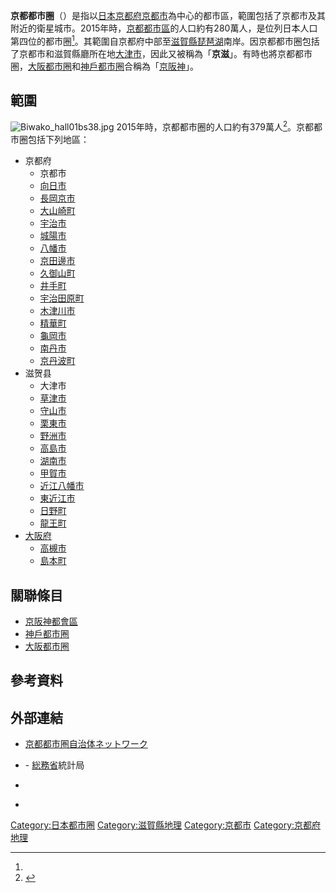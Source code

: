{{Infobox settlement
| name                    = 京都都市圈
| other_name              = 
| settlement_type         = [[都市雇用圈|都市雇用圈]]
| image_skyline           = Kyoto city1.jpg
| image_alt               = 
| image_caption           = 京都市
| image_map               = Greater Kyoto area.svg
| map_alt                 = 
| map_caption             = 藍色的部分是京都都市圈的範圍
| pushpin_map             = Japan&neighbours
| pushpin_map_caption     = 京都都市圈在日本的位置
| pushpin_label_position  = 
| subdivision_type        = 
| subdivision_name        = 
| subdivision_type1       = [[都道府縣|都道府縣]]
| subdivision_name1       = {{Plainlist|
* {{Flagicon|Kyoto}} [[京都府|京都府]]
* {{Flagicon|Shiga}} [[滋賀縣|滋賀縣]]}}
| subdivision_type2       = 中心都市
| subdivision_name2       = {{Plainlist|
* [[Image:Flag_of_Kyoto_City.svg|border]][[京都市|京都市]]
* [[Image:Flag_of_Kusatsu,_Shiga.svg|border]][[草津市|草津市]]}}
| subdivision_type3       = 
| subdivision_name3       = 
| unit_pref               = Metric
<!-- ALL fields with measurements have automatic unit conversion -->
<!-- for references: use <ref> tags -->
| area_footnotes          = （2011年）<ref name="u-tokyo">{{cite web|url=http://www.csis.u-tokyo.ac.jp/UEA/uea_data_e.htm|title=Metropolitan Employment Area (MEA) Data|author=金本良嗣|publisher=[[東京大學|東京大學]]空間信息科學研究中心|language=en|access-date=2019-01-25|archive-date=2019-05-02|archive-url=https://web.archive.org/web/20190502161110/http://www.csis.u-tokyo.ac.jp/UEA/uea_data_e.htm|dead-url=no}}</ref>
<!-- square kilometers -->
| area_total_km2          = 2836
| area_blank1_title       = 
| area_blank1_km2         = 
| length_km               = 
| width_km                = 
| dimensions_footnotes    = 
| elevation_footnotes     = 
| elevation_m             = 
| population_as_of        = 2015年
| population_footnotes    = <ref name="UEA code">{{Cite web|title=Urban Employment Area (UEA) Code Table|url=http://www.csis.u-tokyo.ac.jp/UEA/uea_code_e.htm|author=金本良嗣|publisher=[[東京大學|東京大學]]空間信息科學研究中心|language=en|access-date=2019-01-25|archive-url=https://web.archive.org/web/20190109011635/http://www.csis.u-tokyo.ac.jp/UEA/uea_code_e.htm|archive-date=2019-01-09|dead-url=yes}}</ref>
| population_total        = 2801044
| population_rank         = [[都市雇用圈|日本第4位]]
| population_density_km2  = auto
| population_blank1_title        = 
| population_density_blank1_km2  = 
| population_density_blank1_sq_mi= 
| population_note         = 
<!-- blank fields (section 1) -->
| blank_name_sec1         = [[国内生产总值|GDP]]<ref name="u-tokyo"/>
| blank_info_sec1         = 10.1兆[[日圓|日圓]]（2010年）
<!-- website, footnotes -->
| website                 = {{URL|http://www.kyoto-toshiken.jp/}}{{ja icon}}
| footnotes               =
}}
'''京都都市圈'''（'''{{lang-ja|京都都市圏，きょうととしけん}}'''）是指以[[日本|日本]][[京都府|京都府]][[京都市|京都市]]為中心的都市區，範圍包括了京都市及其附近的衛星城市。2015年時，[[都市雇用圈|京都都市區]]的人口約有280萬人，是位列日本人口第四位的都市圈<ref name="UEA code"/>。其範圍自京都府中部至[[滋賀縣|滋賀縣]][[琵琶湖|琵琶湖]]南岸。因京都都市圈包括了京都市和滋賀縣廳所在地[[大津市|大津市]]，因此又被稱為「'''京滋'''」。有時也將京都都市圏，[[大阪都市圈|大阪都市圈]]和[[神戶都市圈|神戶都市圈]]合稱為「[[京阪神|京阪神]]」。
<gallery>
</gallery>

== 範圍 ==
[[File:Biwako_hall01bs38.jpg|thumb]]
2015年時，京都都市圈的人口約有379萬人<ref>{{cite web|url=http://www.kyoto-toshiken.jp/about/outline/|script-title=ja:各自治体の人口及び面積|trans-title=每個城市的人口和面積|publisher=京都都市圏自治体ネットワーク|language=ja|accessdate=2018-06-02|archive-date=2020-08-20|archive-url=https://web.archive.org/web/20200820083904/http://www.kyoto-toshiken.jp/about/outline/|dead-url=no}}</ref>。京都都市圈包括下列地區：
{{Div col||20em}}
*京都府
**京都市
**[[向日市|向日市]]
**[[長岡京市|長岡京市]]
**[[大山崎町|大山崎町]]
**[[宇治市|宇治市]]
**[[城陽市|城陽市]]
**[[八幡市|八幡市]]
**[[京田邊市|京田邊市]]
**[[久御山町|久御山町]]
**[[井手町|井手町]]
**[[宇治田原町|宇治田原町]]
**[[木津川市|木津川市]]
**[[精華町|精華町]]
**[[龜岡市|龜岡市]]
**[[南丹市|南丹市]]
**[[京丹波町|京丹波町]]
*滋贺县
**大津市
**[[草津市|草津市]]
**[[守山市|守山市]]
**[[栗東市|栗東市]]
**[[野洲市|野洲市]]
**[[高島市|高島市]]
**[[湖南市|湖南市]]
**[[甲賀市|甲賀市]]
**[[近江八幡市|近江八幡市]]
**[[東近江市|東近江市]]
**[[日野町_(滋賀縣)|日野町]]
**[[龍王町|龍王町]]
*[[大阪府|大阪府]]
**[[高槻市|高槻市]]
**[[島本町|島本町]]
{{Div col end}}

==關聯條目==
* [[京阪神|京阪神]][[都會區|都會區]]
* [[神戶都市圈|神戶都市圈]]
* [[大阪都市圈|大阪都市圈]]

== 參考資料 ==
<references />

== 外部連結 ==
* [http://www.kyoto-toshiken.jp/ 京都都市圏自治体ネットワーク] {{Wayback|url=http://www.kyoto-toshiken.jp/ |date=20201205114157 }}
* {{PDFlink|[http://www.stat.go.jp/data/chiri/map/c_koku/dtukin27/pdf/ma273-13.pdf 京都市への通勤・通学人口図]|4.3 MB}} - [[総務省|総務省]]統計局
* {{Facebook|livearoundkyoto}} {{ja icon}}
* {{Instagram|livearoundkyoto}} {{ja icon}}

{{日本都市圈}}

[[Category:日本都市圈|Category:日本都市圈]]
[[Category:滋賀縣地理|Category:滋賀縣地理]]
[[Category:京都市|Category:京都市]]
[[Category:京都府地理|Category:京都府地理]]

{{Coord|35|0|N|135|46|E|region:JP_type:country|display=title}}